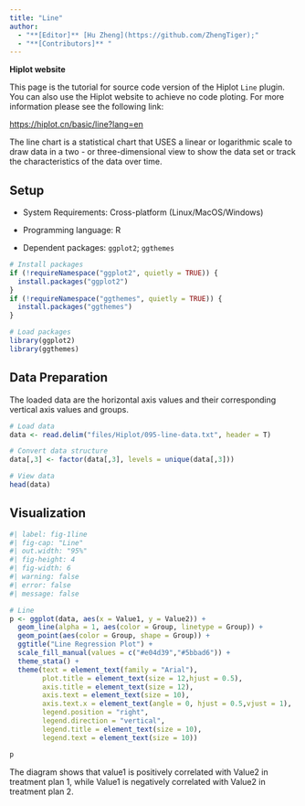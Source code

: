 ```yaml
---
title: "Line"
author:
  - "**[Editor]** [Hu Zheng](https://github.com/ZhengTiger);"
  - "**[Contributors]** "
---
```


::: callout-note
**Hiplot website**

This page is the tutorial for source code version of the Hiplot `Line` plugin. You can also use the Hiplot website to achieve no code ploting. For more information please see the following link:

<https://hiplot.cn/basic/line?lang=en>
:::

The line chart is a statistical chart that USES a linear or logarithmic scale to draw data in a two - or three-dimensional view to show the data set or track the characteristics of the data over time.

## Setup

-   System Requirements: Cross-platform (Linux/MacOS/Windows)

-   Programming language: R

-   Dependent packages: `ggplot2`; `ggthemes`

```r
# Install packages
if (!requireNamespace("ggplot2", quietly = TRUE)) {
  install.packages("ggplot2")
}
if (!requireNamespace("ggthemes", quietly = TRUE)) {
  install.packages("ggthemes")
}

# Load packages
library(ggplot2)
library(ggthemes)
```

## Data Preparation

The loaded data are the horizontal axis values and their corresponding vertical axis values and groups.

```r
# Load data
data <- read.delim("files/Hiplot/095-line-data.txt", header = T)

# Convert data structure
data[,3] <- factor(data[,3], levels = unique(data[,3]))

# View data
head(data)
```

## Visualization

```r
#| label: fig-1line
#| fig-cap: "Line"
#| out.width: "95%"
#| fig-height: 4
#| fig-width: 6
#| warning: false
#| error: false
#| message: false

# Line
p <- ggplot(data, aes(x = Value1, y = Value2)) +
  geom_line(alpha = 1, aes(color = Group, linetype = Group)) +
  geom_point(aes(color = Group, shape = Group)) +
  ggtitle("Line Regression Plot") +
  scale_fill_manual(values = c("#e04d39","#5bbad6")) +
  theme_stata() +
  theme(text = element_text(family = "Arial"),
        plot.title = element_text(size = 12,hjust = 0.5),
        axis.title = element_text(size = 12),
        axis.text = element_text(size = 10),
        axis.text.x = element_text(angle = 0, hjust = 0.5,vjust = 1),
        legend.position = "right",
        legend.direction = "vertical",
        legend.title = element_text(size = 10),
        legend.text = element_text(size = 10))

p
```

The diagram shows that value1 is positively correlated with Value2 in treatment plan 1, while Value1 is negatively correlated with Value2 in treatment plan 2.


